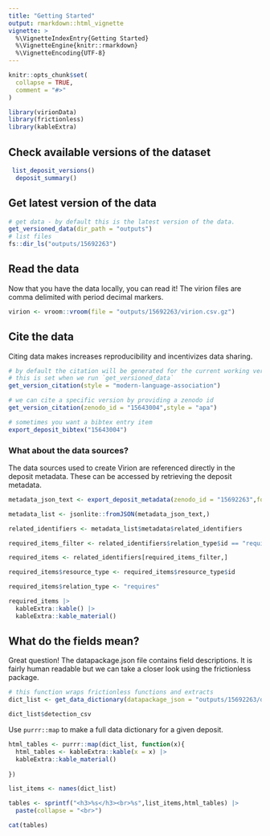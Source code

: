 ```yaml
---
title: "Getting Started"
output: rmarkdown::html_vignette
vignette: >
  %\VignetteIndexEntry{Getting Started}
  %\VignetteEngine{knitr::rmarkdown}
  %\VignetteEncoding{UTF-8}
---
```


```r
knitr::opts_chunk$set(
  collapse = TRUE,
  comment = "#>"
)
```

```r
library(virionData)
library(frictionless)
library(kableExtra)
```


## Check available versions of the dataset

```r
 list_deposit_versions()
  deposit_summary()

```

## Get latest version of the data
```r
# get data - by default this is the latest version of the data.
get_versioned_data(dir_path = "outputs")
# list files
fs::dir_ls("outputs/15692263")
```


## Read the data

Now that you have the data locally, you can read it! 
The virion files are comma delimited with period decimal markers.

```r

virion <- vroom::vroom(file = "outputs/15692263/virion.csv.gz")

```

## Cite the data

Citing data makes increases reproducibility and incentivizes data sharing. 


```r

# by default the citation will be generated for the current working version.
# this is set when we run `get_versioned_data`
get_version_citation(style = "modern-language-association")
```



```r
# we can cite a specific version by providing a zenodo id
get_version_citation(zenodo_id = "15643004",style = "apa")

```

```r
# sometimes you want a bibtex entry item
export_deposit_bibtex("15643004")

```

### What about the data sources?

The data sources used to create Virion are referenced directly in the deposit metadata.
These can be accessed by retrieving the deposit metadata. 

```r

metadata_json_text <- export_deposit_metadata(zenodo_id = "15692263",format = "json",verbose = FALSE)

metadata_list <- jsonlite::fromJSON(metadata_json_text,)

related_identifiers <- metadata_list$metadata$related_identifiers

required_items_filter <- related_identifiers$relation_type$id == "requires"

required_items <- related_identifiers[required_items_filter,]

required_items$resource_type <- required_items$resource_type$id

required_items$relation_type <- "requires"

required_items |>
  kableExtra::kable() |>
  kableExtra::kable_material()

```



## What do the fields mean?

Great question! The datapackage.json file contains field descriptions. 
It is fairly human readable but we can take a closer look using the frictionless package.

```r

# this function wraps frictionless functions and extracts 
dict_list <- get_data_dictionary(datapackage_json = "outputs/15692263/datapackage.json")

dict_list$detection_csv
```

Use `purrr::map` to make a full data dictionary for a given deposit.

```r

html_tables <- purrr::map(dict_list, function(x){
  html_tables <- kableExtra::kable(x = x) |>
  kableExtra::kable_material()
  
})

list_items <- names(dict_list)

tables <- sprintf("<h3>%s</h3><br>%s",list_items,html_tables) |>
  paste(collapse = "<br>")

cat(tables)

```
